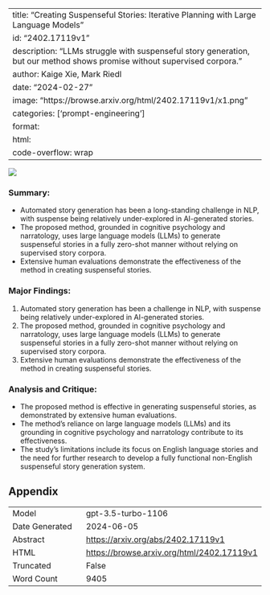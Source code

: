 
---
title: "Creating Suspenseful Stories: Iterative Planning with Large Language Models"
id: "2402.17119v1"
description: "LLMs struggle with suspenseful story generation, but our method shows promise without supervised corpora."
author: Kaige Xie, Mark Riedl
date: "2024-02-27"
image: "https://browse.arxiv.org/html/2402.17119v1/x1.png"
categories: ['prompt-engineering']
format:
  html:
    code-overflow: wrap
---

![](https://browse.arxiv.org/html/2402.17119v1/x1.png)

### Summary:
- Automated story generation has been a long-standing challenge in NLP, with suspense being relatively under-explored in AI-generated stories.
- The proposed method, grounded in cognitive psychology and narratology, uses large language models (LLMs) to generate suspenseful stories in a fully zero-shot manner without relying on supervised story corpora.
- Extensive human evaluations demonstrate the effectiveness of the method in creating suspenseful stories.

### Major Findings:
1. Automated story generation has been a challenge in NLP, with suspense being relatively under-explored in AI-generated stories.
2. The proposed method, grounded in cognitive psychology and narratology, uses large language models (LLMs) to generate suspenseful stories in a fully zero-shot manner without relying on supervised story corpora.
3. Extensive human evaluations demonstrate the effectiveness of the method in creating suspenseful stories.

### Analysis and Critique:
- The proposed method is effective in generating suspenseful stories, as demonstrated by extensive human evaluations.
- The method's reliance on large language models (LLMs) and its grounding in cognitive psychology and narratology contribute to its effectiveness.
- The study's limitations include its focus on English language stories and the need for further research to develop a fully functional non-English suspenseful story generation system.

## Appendix

|          |          |
|----------|----------|
| Model     | gpt-3.5-turbo-1106       |
| Date Generated     | 2024-06-05       |
| Abstract | [https://arxiv.org/abs/2402.17119v1](https://arxiv.org/abs/2402.17119v1)        |
| HTML     | [https://browse.arxiv.org/html/2402.17119v1](https://browse.arxiv.org/html/2402.17119v1)       |
| Truncated       | False       |
| Word Count       | 9405       |